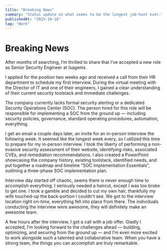 ```yaml
---
title: "Breaking News"
summary: "Status update on what seems to be the longest job-hunt ever."
publishedAt: "2025-10-16"
tag: "Work"
---
```


# Breaking News

After months of searching, I’m thrilled to share that I’ve accepted a new role as Senior Security Engineer at Isagenix.

I applied for the position two weeks ago and received a call from their HR department to schedule my first interview. During the virtual meeting with the Director of IT and one of their engineers, I gained a clear understanding of their current security toolstack and immediate challenges.

The company currently lacks formal security alerting or a dedicated Security Operations Center (SOC). The person hired for this role will be responsible for implementing a SOC from the ground up — including security policies, governance, standard operating procedures, automation, everything. 

I get an email a couple days later, an invite for an in-person interview the following week. It seemed like the longest week every, so I utilized this time to prepare for my in-person interview. I took the liberty of performing a non-evasive security assessment of their website, identifying risks, associated CVEs, and remediation recommendations. I also created a PowerPoint showcasing the company history, existing toolstack, identified needs, and put together a roadmap and timeline "SOC Implementation Essentials", outlining a three-phase SOC implementation plan. 

Interview day started off chaotic, seems there is never enough time to accomplish everything. I seriously needed a haircut, except I was too broke to get one. I took a gamble and decided to cut my own hair, thankfully my wife touched-up the back-portion I couldn't see. We got to the interview location right on-time, everything fell into place from there. The individuals conducting the interview were awesome, they will definitely make an awesome team. 

A few hours after the interview, I got a call with a job offer. Gladly I accepted, I’m looking forward to the challenges ahead — building, optimizing, and securing from the ground up — and I’m even more excited to work alongside such a talented and collaborative team. When you have a strong team, the things you can accomplish are truly remarkable.
